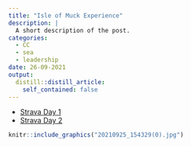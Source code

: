 ```yaml
---
title: "Isle of Muck Experience"
description: |
  A short description of the post.
categories:
  - CC
  - sea
  - leadership
date: 26-09-2021
output:
  distill::distill_article:
    self_contained: false
---
```


- [Strava Day 1](https://www.strava.com/activities/6024380742)
- [Strava Day 2](https://www.strava.com/activities/6024348869)

```r
knitr::include_graphics("20210925_154329(0).jpg")
```


